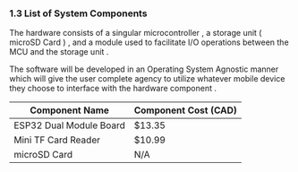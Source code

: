 ### 1.3 List of System Components

The hardware consists of a singular microcontroller , a storage unit ( microSD Card ) , and a module used to facilitate I/O operations between the MCU and the storage unit .  

The software will be developed in an Operating System Agnostic manner which will give the user complete agency to utilize whatever mobile device they choose to interface with the hardware component .

| Component Name          | Component Cost (CAD) |
|-------------------------|----------------------|
| ESP32 Dual Module Board | $13.35               |
| Mini TF Card Reader     | $10.99               |
| microSD Card            | N/A                  |
